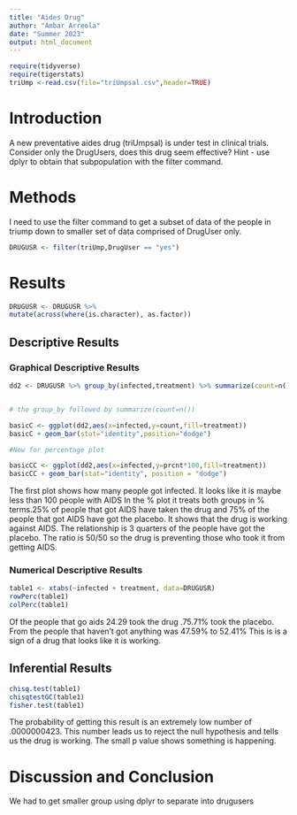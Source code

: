```yaml
---
title: "Aides Drug"
author: "Ambar Arreola"
date: "Summer 2023"
output: html_document
---
```


```r
require(tidyverse)
require(tigerstats)
triUmp <-read.csv(file="triUmpsal.csv",header=TRUE)
```




# Introduction

<!--In this section you explain what you are trying to show.  Where did the data come from?  What is the research or other question you are trying to answer?.  If you skimp in this section expect to be marked down in your grade. Paint a picture of the project a couple of paragraphs is expected!-->

A new  preventative aides drug (triUmpsal) is under test in clinical trials. Consider only the DrugUsers, does this drug seem effective?  Hint - use dplyr to obtain that subpopulation with the filter command.

# Methods

<!--Decide on your methods:  use "variable analysis" or other appropriate descriptors.  Make sure to choose at least one graphical method and at least one numerical method. Discuss what data manipulations may be needed for example subsetting or other binning procedures and what sort of graphical displays and inferential tools will be used!-->

I need to use the filter command to get a subset of data of the people in triump down to smaller set of data comprised of DrugUser only.



```r
DRUGUSR <- filter(triUmp,DrugUser == "yes")
```



# Results

<!--Divide this section into two sub-sections:  One for your descriptive  results and one for your inferential results.!-->


```r
DRUGUSR <- DRUGUSR %>%
mutate(across(where(is.character), as.factor))
```

## Descriptive Results

### Graphical Descriptive Results

<!--Graphical results here.  Make sure to show your code.  Provide appropriate labels for axes, giving units if possible, and provide a good title for the graph, too.  Use the graphical results to describe the patterns if any that exist in the data as focused toward the research question. Bottom line is to explain the features of the graph that are relevant to conforming or departing to what is expected by your null hypothesis !-->


```r
dd2 <- DRUGUSR %>% group_by(infected,treatment) %>% summarize(count=n()) %>% mutate(prcnt=count/sum(count))


# the group_by followed by summarize(count=n())

basicC <- ggplot(dd2,aes(x=infected,y=count,fill=treatment))
basicC + geom_bar(stat="identity",position="dodge")

#Now for percentage plot

basicCC <- ggplot(dd2,aes(x=infected,y=prcnt*100,fill=treatment)) 
basicCC + geom_bar(stat="identity", position = "dodge")

```

The first plot shows how many people got infected. It looks like it is maybe less than 100 people with AIDS In the % plot it treats both groups in % terms.25% of people that got AIDS have taken the drug and 75% of the people that got AIDS have got the placebo. It shows that the drug is working against AIDS. The relationship is 3 quarters of the people have got the placebo. The ratio is 50/50 so the drug is preventing those who took it from getting AIDS.    


### Numerical Descriptive Results

<!--Numerical results go here. Use the numerical results to describe the patterns if any that exist in the data as focused toward the research question!-->

```r
table1 <- xtabs(~infected + treatment, data=DRUGUSR)
rowPerc(table1)
colPerc(table1)
```

Of the people that go aids 24.29 took the drug .75.71% took the placebo. From the people that haven't got anything was 47.59% to 52.41% This is is a sign of a drug that looks like it is working. 

## Inferential Results

<!--State hypothesis clearly.  Make sure your discussion of the inferential test covers all the aspects that the test output produces, such as test statistic, p-value etc.  Make a decision about the null hypothesis, explain the assumptions on which the selected test/procedure was based, and why the chosen procedure satisfys the assumptions and is appropriate to answer the research question!-->


```r
chisq.test(table1)
chisqtestGC(table1)
fisher.test(table1)

```

The probability of getting this result is an extremely low number of .0000000423. This number leads us to reject the null hypothesis and tells us the drug is working. The small p value shows something is happening.






# Discussion and Conclusion

<!--Discussion and conclusion here.  If you found a relationship be sure to consider whether the relationship occurs because one of the variavbles causes the other, or whether they perhasps are related for some other reason.  Watch the chapter 6 videos from the GeorgeTown videos collection.!-->

We had to get  smaller group using dplyr to separate into drugusers 

